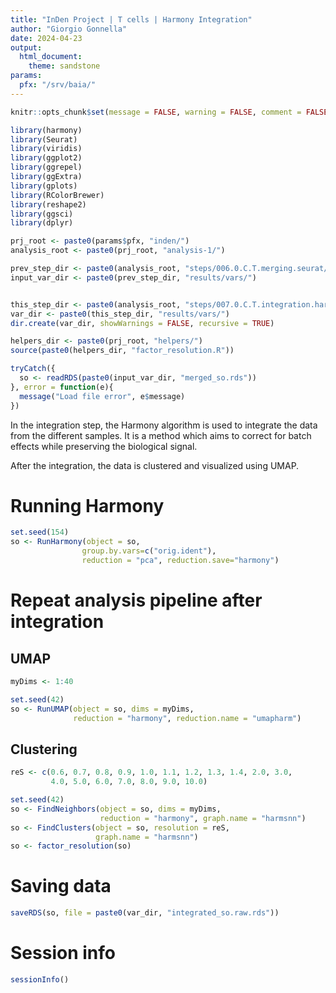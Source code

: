 ```yaml
---
title: "InDen Project | T cells | Harmony Integration"
author: "Giorgio Gonnella"
date: 2024-04-23
output:
  html_document:
    theme: sandstone
params:
  pfx: "/srv/baia/"
---
```


```r
knitr::opts_chunk$set(message = FALSE, warning = FALSE, comment = FALSE, echo = TRUE)

library(harmony)
library(Seurat)
library(viridis)
library(ggplot2)
library(ggrepel)
library(ggExtra)
library(gplots)
library(RColorBrewer)
library(reshape2)
library(ggsci)
library(dplyr)

prj_root <- paste0(params$pfx, "inden/")
analysis_root <- paste0(prj_root, "analysis-1/")

prev_step_dir <- paste0(analysis_root, "steps/006.0.C.T.merging.seurat/")
input_var_dir <- paste0(prev_step_dir, "results/vars/")


this_step_dir <- paste0(analysis_root, "steps/007.0.C.T.integration.harmony/")
var_dir <- paste0(this_step_dir, "results/vars/")
dir.create(var_dir, showWarnings = FALSE, recursive = TRUE)

helpers_dir <- paste0(prj_root, "helpers/")
source(paste0(helpers_dir, "factor_resolution.R"))
```

```r
tryCatch({
  so <- readRDS(paste0(input_var_dir, "merged_so.rds"))
}, error = function(e){
  message("Load file error", e$message)
})
```

In the integration step, the Harmony algorithm is used to integrate the data
from the different samples. It is a method which aims to correct for batch
effects while preserving the biological signal.

After the integration, the data is clustered and visualized using UMAP.

# Running Harmony

```r

set.seed(154)
so <- RunHarmony(object = so,
                group.by.vars=c("orig.ident"),
                reduction = "pca", reduction.save="harmony")
```

# Repeat analysis pipeline after integration

## UMAP

```r
myDims <- 1:40
```

```r
set.seed(42)
so <- RunUMAP(object = so, dims = myDims,
              reduction = "harmony", reduction.name = "umapharm")
```

## Clustering

```r
reS <- c(0.6, 0.7, 0.8, 0.9, 1.0, 1.1, 1.2, 1.3, 1.4, 2.0, 3.0,
         4.0, 5.0, 6.0, 7.0, 8.0, 9.0, 10.0)
```

```r
set.seed(42)
so <- FindNeighbors(object = so, dims = myDims,
                    reduction = "harmony", graph.name = "harmsnn")
so <- FindClusters(object = so, resolution = reS,
                   graph.name = "harmsnn")
so <- factor_resolution(so)
```

# Saving data

```r
saveRDS(so, file = paste0(var_dir, "integrated_so.raw.rds"))
```

# Session info

```r
sessionInfo()
```
